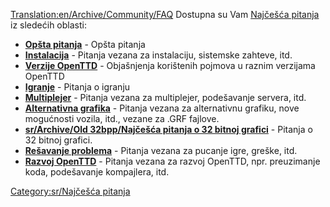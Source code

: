[[Translation:en/Archive/Community/FAQ]]
{{sr/Manual/Sadržaj}}
Dostupna su Vam [https://www.wikipedia.org/wiki/FAQ Najčešća pitanja] iz sledećih oblasti:

*'''[[sr/Manual/Najčešća opšta pitanja|Opšta pitanja]]''' - Opšta pitanja
*'''[[sr/Archive/Manual/Najčešća pitanja o instalaciji|Instalacija]]''' - Pitanja vezana za instalaciju, sistemske zahteve, itd.
*'''[[sr/Archive/Community/Najčešća pitanja o verzijama OpenTTD|Verzije OpenTTD]]''' - Objašnjenja korištenih pojmova u raznim verzijama OpenTTD
*'''[[sr/Manual/Najčešća pitanja o igranju|Igranje]]''' - Pitanja o igranju
*'''[[sr/Manual/Najčešća pitanja o multiplejeru|Multiplejer]]''' - Pitanja vezana za multiplejer, podešavanje servera, itd.
*'''[[sr/Najčešća pitanja o alternativnoj grafici|Alternativna grafika]]''' - Pitanja vezana za alternativnu grafiku, nove mogućnosti vozila, itd., vezane za .GRF fajlove.
*'''[[sr/Archive/Old 32bpp/Najčešća pitanja o 32 bitnoj grafici]]''' - Pitanja o 32 bitnoj grafici.
*'''[[sr/Archive/Community/Najčešća pitanja o rešavanju problema|Rešavanje problema]]''' - Pitanja vezana za pucanje igre, greške, itd.
*'''[[sr/Development/Najčešća pitanja o razvoju OpenTTD|Razvoj OpenTTD]]''' - Pitanja vezana za razvoj OpenTTD, npr. preuzimanje koda, podešavanje kompajlera, itd.

[[Category:sr/Najčešća pitanja]]